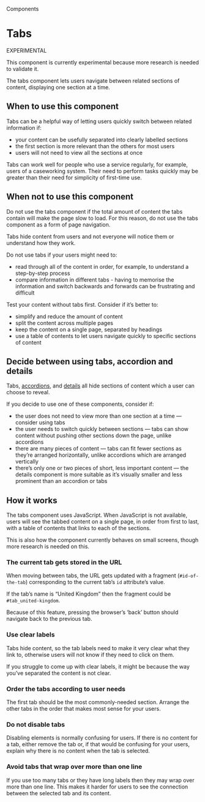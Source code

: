 
<Meta title="Components/Tabs" />

<Hint>Components</Hint>

# Tabs

<Tag>EXPERIMENTAL</Tag>

This component is currently experimental because more research is needed to validate it.

The tabs component lets users navigate between related sections of content, displaying one section at a time.

<Canvas of={TabStories.primary} />

## When to use this component

Tabs can be a helpful way of letting users quickly switch between related information if:

- your content can be usefully separated into clearly labelled sections
- the first section is more relevant than the others for most users
- users will not need to view all the sections at once

Tabs can work well for people who use a service regularly, for example, users of a caseworking system. Their need to perform tasks quickly may be greater than their need for simplicity of first-time use.

## When not to use this component

Do not use the tabs component if the total amount of content the tabs contain will make the page slow to load. For this reason, do not use the tabs component as a form of page navigation.

Tabs hide content from users and not everyone will notice them or understand how they work.

Do not use tabs if your users might need to:

- read through all of the content in order, for example, to understand a step-by-step process
- compare information in different tabs - having to memorise the information and switch backwards and forwards can be frustrating and difficult

Test your content without tabs first. Consider if it’s better to:

- simplify and reduce the amount of content
- split the content across multiple pages
- keep the content on a single page, separated by headings
- use a table of contents to let users navigate quickly to specific sections of content

## Decide between using tabs, accordion and details

Tabs, [accordions](?path=/docs/components-accordion--docs), and [details](?path=/docs/components-details--docs) all hide sections of content which a user can choose to reveal.

If you decide to use one of these components, consider if:

- the user does not need to view more than one section at a time — consider using tabs
- the user needs to switch quickly between sections — tabs can show content without pushing other sections down the page, unlike accordions
- there are many pieces of content — tabs can fit fewer sections as they’re arranged horizontally, unlike accordions which are arranged vertically
- there’s only one or two pieces of short, less important content — the details component is more suitable as it’s visually smaller and less prominent than an accordion or tabs

## How it works

<Canvas of={TabStories.primary} />

The tabs component uses JavaScript. When JavaScript is not available, users will see the tabbed content on a single page, in order from first to last, with a table of contents that links to each of the sections.

This is also how the component currently behaves on small screens, though more research is needed on this.

### The current tab gets stored in the URL

When moving between tabs, the URL gets updated with a fragment (`#id-of-the-tab`) corresponding to the current tab’s `id` attribute’s value.

If the tab’s name is “United Kingdom” then the fragment could be `#tab_united-kingdom`.

Because of this feature, pressing the browser’s ‘back’ button should navigate back to the previous tab.

### Use clear labels

Tabs hide content, so the tab labels need to make it very clear what they link to, otherwise users will not know if they need to click on them.

If you struggle to come up with clear labels, it might be because the way you’ve separated the content is not clear.

### Order the tabs according to user needs

The first tab should be the most commonly-needed section. Arrange the other tabs in the order that makes most sense for your users.

### Do not disable tabs

Disabling elements is normally confusing for users. If there is no content for a tab, either remove the tab or, if that would be confusing for your users, explain why there is no content when the tab is selected.

### Avoid tabs that wrap over more than one line

If you use too many tabs or they have long labels then they may wrap over more than one line. This makes it harder for users to see the connection between the selected tab and its content.

<GovScript/>
